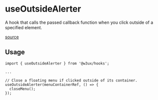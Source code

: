 # useOutsideAlerter

 A hook that calls the passed callback function when you click outside of a specified element.

 [source](https://github.com/w3ux/w3ux-library/blob/main/library/hooks/src/useOutsideAlerter.tsx)

## Usage

```tsx
import { useOutsideAlerter } from '@w3ux/hooks';

...

// Close a floating menu if clicked outside of its container.
useOutsideAlerter(menuContainerRef, () => {
  closeMenu();
});

```
